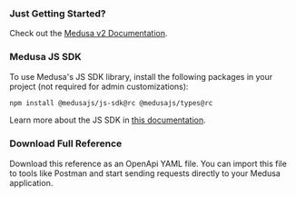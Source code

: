 
<H3 className="!mt-0">Just Getting Started?</H3>

Check out the [Medusa v2 Documentation](https://docs.medusajs.com).

<Space bottom={8} />

<H3 className="!mt-0">Medusa JS SDK</H3>

To use Medusa's JS SDK library, install the following packages in your project (not required for admin customizations):

```bash
npm install @medusajs/js-sdk@rc @medusajs/types@rc
```

Learn more about the JS SDK in [this documentation](https://docs.medusajs.com/resources/js-sdk).

### Download Full Reference

Download this reference as an OpenApi YAML file. You can import this file to tools like Postman and start sending requests directly to your Medusa application.

<DownloadFull />